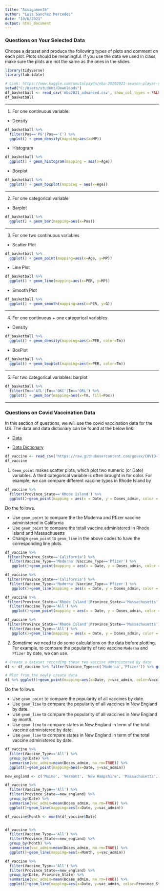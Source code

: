 ```yaml
---
title: "Assignment6"
author: "Luis Sanchez Mercedes"
date: "10/6/2021"
output: html_document
---
```

### Questions on Your Selected Data

Choose a dataset and produce the following types of plots and comment on each plot. Plots should be meaningful. If you use the data we used in class, make sure the plots are not the same as the ones in the slides. 

```r
library(tidyverse)
library(lubridate)

# Link: https://www.kaggle.com/umutalpaydn/nba-20202021-season-player-stats
setwd("C:/Users/student/Downloads")
df_basketball <- read_csv('nba2021_advanced.csv', show_col_types = FALSE)
df_basketball
```


-------

1. For one continuous variable:

- Density
```r
df_basketball %>% 
  filter(Pos=='PG'|Pos=='C') %>% 
  ggplot() + geom_density(mapping=aes(x=MP))
```
- Histogram 
```r
df_basketball %>% 
  ggplot() + geom_histogram(mapping = aes(x=Age))
```


- Boxplot
```r
df_basketball %>% 
  ggplot() + geom_boxplot(mapping = aes(x=Age))
```


-------

2. For one categorical variable

- Barplot
```r
df_basketball %>% 
  ggplot() + geom_bar(mapping=aes(x=Pos))
```


-------

3. For one two continuous variables

- Scatter Plot
```r
df_basketball %>% 
  ggplot() + geom_point(mapping=aes(x=Age, y=MP))
```


- Line Plot
```r
df_basketball %>% 
  ggplot() + geom_line(mapping=aes(x=PER, y=MP))
```


- Smooth Plot
```r
df_basketball %>% 
  ggplot() + geom_smooth(mapping=aes(x=PER, y=G))
```


-------

4. For one continuous + one categorical variables

- Density
```r
df_basketball %>% 
  ggplot() + geom_density(mapping=aes(x=PER, color=Tm))
```


- BoxPlot
```r
df_basketball %>% 
  ggplot() + geom_boxplot(mapping=aes(x=PER, color=Tm))
```


-------

5. For two categorical variables: barplot
```r
df_basketball %>%
  filter(Tm=='ATL'|Tm=='OKC'|Tm=='ORL') %>% 
  ggplot() + geom_bar(mapping=aes(x=Tm, fill=Pos))
```


-------

### Questions on Covid Vaccination Data

In this section of questions, we will use  the covid vaccination data for the US. The data and data dictionary can be found at the below link:

- [Data](https://raw.githubusercontent.com/govex/COVID-19/master/data_tables/vaccine_data/us_data/time_series/vaccine_data_us_timeline.csv)

- [Data Dictionary](https://github.com/govex/COVID-19/blob/master/data_tables/vaccine_data/us_data/data_dictionary.csv)


```r
df_vaccine <- read_csv('https://raw.githubusercontent.com/govex/COVID-19/master/data_tables/vaccine_data/us_data/time_series/vaccine_data_us_timeline.csv')
df_vaccine
```

1. `Geom_point` makes scatter plots, which plot two numeric (or Date) variables. A third categorical variable is often brought in for color. For example, we can compare different vaccine types in Rhode Island by

```r
df_vaccine %>% 
  filter(Province_State=='Rhode Island') %>% 
  ggplot()+geom_point(mapping = aes(x = Date, y = Doses_admin, color = Vaccine_Type))
```

Do the follows. 

  - Use `geom_point` to compare the the Moderna and Pfizer vaccine administered in California  
  - Use `geom_point` to compare the totall vaccine administered in Rhode Island and Massachusetts
  - Change `geom_point` to `geom_line` in the above codes to have the corresponding line plots. 
  
```r
df_vaccine %>%
 filter(Province_State=='California') %>% 
  filter(Vaccine_Type=='Moderna'|Vaccine_Type=='Pfizer') %>% 
   ggplot()+geom_point(mapping = aes(x = Date, y = Doses_admin, color = Vaccine_Type))
```
```r
df_vaccine %>%
 filter(Province_State=='California') %>% 
  filter(Vaccine_Type=='Moderna'|Vaccine_Type=='Pfizer') %>% 
   ggplot()+geom_line(mapping = aes(x = Date, y = Doses_admin, color = Vaccine_Type))
```



```r
df_vaccine %>%
 filter(Province_State=='Rhode Island'|Province_State=='Massachusetts') %>% 
  filter(Vaccine_Type=='All') %>% 
   ggplot()+geom_point(mapping = aes(x = Date, y = Doses_admin, color = Province_State))
```
```r
df_vaccine %>%
 filter(Province_State=='Rhode Island'|Province_State=='Massachusetts') %>% 
  filter(Vaccine_Type=='All') %>% 
   ggplot()+geom_line(mapping = aes(x = Date, y = Doses_admin, color = Province_State))
```

2. Sometime we need to do some calculations on the data before plotting. For example, to compare the popularity of two vaccine `Moderna` and `Pfizer` by date, we can use. 

```r
# Create a dataset recording these two vaccine administered by date
d1 <- df_vaccine %>% filter(Vaccine_Type==c('Moderna','Pfizer')) %>% group_by(Date, Vaccine_Type) %>% summarise(vac_admin=mean(Doses_admin, na.rm=TRUE))

# Plot from the newly create data
d1 %>% ggplot()+geom_point(mapping=aes(x=Date, y=vac_admin, color=Vaccine_Type))
```

Do the follows. 

- Use `geom_point` to compare the popularity of all vaccines by date. 
- Use `geom_line` to compare the popularity of all vaccines in New England by date.
- Use `geom_line` to compare the popularity of all vaccines in New England by month. 
- Use `geom_line` to compare states in New England in term of the total vaccine administered by date. 
- Use `geom_line` to compare states in New England in term of the total vaccine administered by date. 

```r
df_vaccine %>% 
  filter(Vaccine_Type=='All') %>% 
  group_by(Date) %>% 
  summarise(vac_admin=mean(Doses_admin, na.rm=TRUE)) %>% 
  ggplot()+geom_point(mapping=aes(x=Date, y=vac_admin))
```
```r
new_england <- c('Maine', 'Vermont', 'New Hampshire', 'Massachusetts', 'Connecticut', ' Rhode Island')

df_vaccine %>% 
  filter(Vaccine_Type=='All') %>% 
  filter(Province_State==new_england) %>% 
  group_by(Date) %>% 
  summarise(vac_admin=mean(Doses_admin, na.rm=TRUE)) %>% 
  ggplot()+geom_line(mapping=aes(x=Date, y=vac_admin))
```
```r



df_vaccine$Month <- month(df_vaccine$Date)


df_vaccine %>% 
  filter(Vaccine_Type=='All') %>% 
  filter(Province_State==new_england) %>% 
  group_by(Month) %>% 
  summarise(vac_admin=mean(Doses_admin, na.rm=TRUE)) %>% 
  ggplot()+geom_line(mapping=aes(x=Month, y=vac_admin))
```
```r
df_vaccine %>% 
  filter(Vaccine_Type=='All') %>% 
  filter(Province_State==new_england) %>% 
  group_by(Date, Province_State) %>% 
  summarise(vac_admin=mean(Doses_admin, na.rm=TRUE)) %>% 
  ggplot()+geom_line(mapping=aes(x=Date, y=vac_admin, color=Province_State))
```

